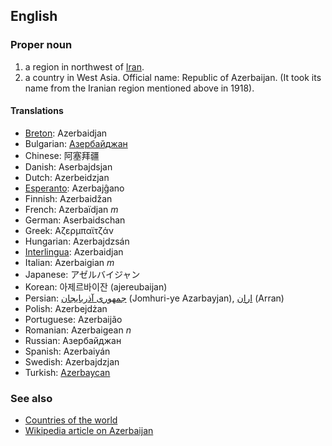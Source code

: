 ==English==

===Proper noun===

# a region in northwest of [[Iran]].
# a country in West Asia. Official name: Republic of Azerbaijan. (It took its name from the Iranian region mentioned above in 1918).

====Translations====

*[[Breton]]: Azerbaidjan
*Bulgarian: [[Азербайджан]]
*Chinese: 阿塞拜疆
*Danish: Aserbajdsjan
*Dutch: Azerbeidzjan
*[[Esperanto]]: Azerbajĝano
*Finnish: Azerbaidžan
*French: Azerbaïdjan ''m''
*German: Aserbaidschan
*Greek: Αζερμπαϊτζάν
*Hungarian: Azerbajdzsán
*[[Interlingua]]: Azerbaidjan
*Italian: Azerbaigian ''m''
*Japanese: アゼルバイジャン
*Korean: 아제르바이잔 (ajereubaijan)
*Persian: [[جمهوری آذربایجان]] (Jomhuri-ye Azarbayjan), [[اران]] (Arran)
*Polish: Azerbejdżan
*Portuguese: Azerbaijão
*Romanian: Azerbaigean ''n''
*Russian: Азербайджан
*Spanish: Azerbaiyán
*Swedish: Azerbajdzjan
*Turkish: [[Azerbaycan]]

===See also===
*[[Countries of the world]]
*[[en:Azerbaijan|Wikipedia article on Azerbaijan]]